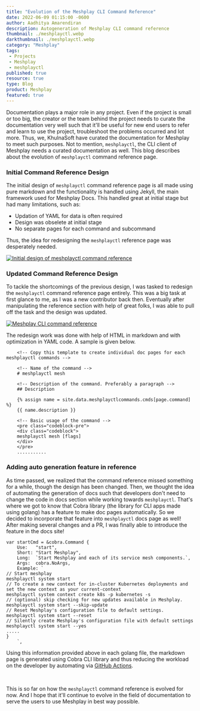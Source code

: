 ```yaml
---
title: "Evolution of the Meshplay CLI Command Reference"
date: 2022-06-09 01:15:00 -0600
author: Aadhitya Amarendiran
description: Autogeneration of Meshplay CLI command reference
thumbnail: ./meshplayctl.webp
darkthumbnail: ./meshplayctl.webp
category: "Meshplay"
tags:
 - Projects
 - Meshplay
 - meshplayctl
published: true
resource: true
type: Blog
product: Meshplay
featured: true
---
```




<BlogWrapper>

<div class="intro">
<p>Documentation plays a major role in any project. Even if the project is small or too big, the creator or the team behind the project needs to curate the documentation very well such that it'll be useful for new end users to refer and learn to use the project, troubleshoot the problems occurred and lot more. Thus, we, KhulnaSoft have curated the documentation for Meshplay to meet such purposes. Not to mention, <code>meshplayctl</code>, the CLI client of Meshplay needs a curated documentation as well. This blog describes about the evolution of <code>meshplayctl</code> command reference page. </p>
</div>

<h3>Initial Command Reference Design</h3>
<p>The initial design of <code>meshplayctl</code> command reference page is all made using pure markdown and the functionality is handled using Jekyll, the main framework used for Meshplay Docs. This handled great at initial stage but had many limitations, such as:
    <ul>
        <li>Updation of YAML for data is often required</li>
        <li>Design was obselete at initial stage</li>
        <li>No separate pages for each command and subcommand</li>
    </ul>
    Thus, the idea for redesigning the <code>meshplayctl</code> reference page was desperately needed.</p>
    <p><a href="https://docs.meshplay.khulnasoft.com" alt="Meshplay Documentation" target="_parent">
    <img src = {oldDesign} className="image-center-shadow" alt="Initial design of meshplayctl command reference" /></a></p>

<h3>Updated Command Reference Design</h3>
<p>To tackle the shortcomings of the previous design, I was tasked to redesign the <code>meshplayctl</code> command reference page entirely. This was a big task at first glance to me, as I was a new contributor back then. Eventually after manipulating the reference section with help of great folks, I was able to pull off the task and the design was updated. </p> 
<p>
    <a href="https://docs.meshplay.khulnasoft.com" alt="Meshplay Documentation">
<img src={newDesign} className="image-center-shadow" alt="Meshplay CLI command reference" /></a>
</p>
<p>The redesign work was done with help of HTML in markdown and with optimization in YAML code. A sample is given below.</p>

```
    <!-- Copy this template to create individual doc pages for each meshplayctl commands -->

    <!-- Name of the command -->
    # meshplayctl mesh

    <!-- Description of the command. Preferably a paragraph -->
    ## Description

    {% assign name = site.data.meshplayctlcommands.cmds[page.command] %}
    {{ name.description }}

    <!-- Basic usage of the command -->
    <pre class="codeblock-pre">
    <div class="codeblock">
    meshplayctl mesh [flags] 
    </div>
    </pre>
    ...........
```

<h3>Adding auto generation feature in reference</h3>
<p>As time passed, we realized that the command reference missed something for a while, though the design has been changed. Then, we thought the idea of automating the generation of docs such that developers don't need to change the code in docs section while working towards <code>meshplayctl</code>. That's where we got to know that Cobra library (the library for CLI apps made using golang) has a feature to make doc pages automatically. So we decided to incorporate that feature into <code>meshplayctl</code> docs page as well! After making several changes and a PR, I was finally able to introduce the feature in the docs site!</p>

```
var startCmd = &cobra.Command {
	Use:   "start",
	Short: "Start Meshplay",
	Long:  `Start Meshplay and each of its service mesh components.`,
	Args:  cobra.NoArgs,
	Example: `
// Start meshplay
meshplayctl system start
// To create a new context for in-cluster Kubernetes deployments and set the new context as your current-context
meshplayctl system context create k8s -p kubernetes -s
// (optional) skip checking for new updates available in Meshplay.
meshplayctl system start --skip-update
// Reset Meshplay's configuration file to default settings.
meshplayctl system start --reset
// Silently create Meshplay's configuration file with default settings
meshplayctl system start --yes
.....
}
	`,
```

<p>Using this information provided above in each golang file, the markdown page is generated using Cobra CLI library and thus reducing the workload on the developer by automating via <a href="https://github.com/meshplay/meshplay/blob/master/.github/workflows/meshplayctl-ci.yml#L73">GitHub Actions</a>.</p>
<br />
<p>This is so far on how the <code>meshplayctl</code> command reference is evolved for now. And I hope that it'll continue to evolve in the field of documentation to serve the users to use Meshplay in best way possible.</p>
</BlogWrapper>
